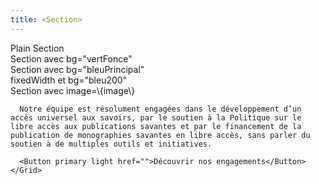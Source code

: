 ```yaml
---
title: <Section>
---
```



<Section>
  <Typography variant="h2" component="h2">Plain Section</Typography>
</Section>

<Section bg="vertFonce">
  <Typography variant="h2" component="h2">Section avec bg="vertFonce"</Typography>
</Section>

<Section bg="bleuPrincipal">
  <Typography variant="h2" component="h2">Section avec bg="bleuPrincipal"</Typography>
</Section>

<Section bg="bleu200" fixedWidth>
  <Typography variant="h2" component="h2">fixedWidth et bg="bleu200"</Typography>
</Section>

<Section image={image} sx={{backgroundPosition: '60% 50%'}}>
  <Grid container>
    <Grid size={{xs: 12, md: 6}} offset={{md:6}}>
      <Typography variant="h2" component="h2">Section avec image=\{image\}</Typography>

      Notre équipe est résolument engagées dans le développement d’un accès universel aux savoirs, par le soutien à la Politique sur le libre accès aux publications savantes et par le financement de la publication de monographies savantes en libre accès, sans parler du soutien à de multiples outils et initiatives.

      <Button primary light href="">Découvrir nos engagements</Button>
    </Grid>
  </Grid>
</Section>
